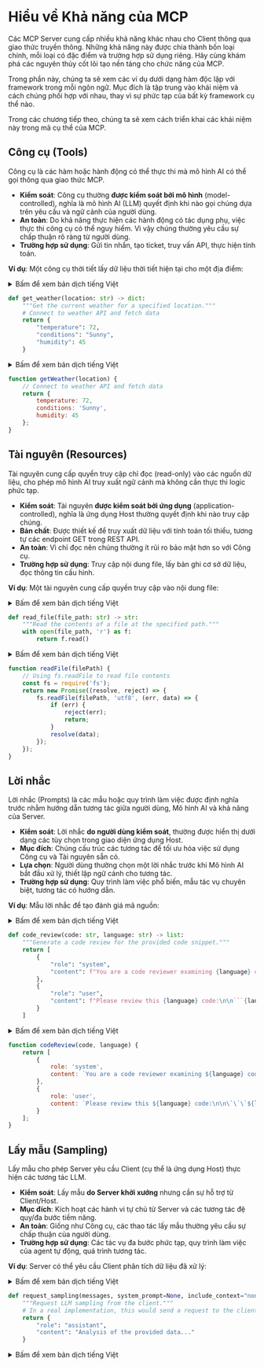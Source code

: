 # Hiểu về Khả năng của MCP

Các MCP Server cung cấp nhiều khả năng khác nhau cho Client thông qua giao thức truyền thông. Những khả năng này được chia thành bốn loại chính, mỗi loại có đặc điểm và trường hợp sử dụng riêng. Hãy cùng khám phá các nguyên thủy cốt lõi tạo nền tảng cho chức năng của MCP.

<Tip>

Trong phần này, chúng ta sẽ xem các ví dụ dưới dạng hàm độc lập với framework trong mỗi ngôn ngữ. Mục đích là tập trung vào khái niệm và cách chúng phối hợp với nhau, thay vì sự phức tạp của bất kỳ framework cụ thể nào.

Trong các chương tiếp theo, chúng ta sẽ xem cách triển khai các khái niệm này trong mã cụ thể của MCP.

</Tip>

## Công cụ (Tools)

Công cụ là các hàm hoặc hành động có thể thực thi mà mô hình AI có thể gọi thông qua giao thức MCP.

- **Kiểm soát**: Công cụ thường **được kiểm soát bởi mô hình** (model-controlled), nghĩa là mô hình AI (LLM) quyết định khi nào gọi chúng dựa trên yêu cầu và ngữ cảnh của người dùng.
- **An toàn**: Do khả năng thực hiện các hành động có tác dụng phụ, việc thực thi công cụ có thể nguy hiểm. Vì vậy chúng thường yêu cầu sự chấp thuận rõ ràng từ người dùng.
- **Trường hợp sử dụng**: Gửi tin nhắn, tạo ticket, truy vấn API, thực hiện tính toán.

**Ví dụ**: Một công cụ thời tiết lấy dữ liệu thời tiết hiện tại cho một địa điểm:

<hfoptions id="tool-example">
<hfoption id="python">

<details>
<summary>Bấm để xem bản dịch tiếng Việt</summary>

```python
def get_weather(location: str) -> dict:
    """Nhận thông tin thời tiết hiện tại ở một địa điểm cụ thể."""
    # Connect to weather API and fetch data
    return {
        "temperature": 72,
        "conditions": "Sunny",
        "humidity": 45
    }
```
</details>

```python
def get_weather(location: str) -> dict:
    """Get the current weather for a specified location."""
    # Connect to weather API and fetch data
    return {
        "temperature": 72,
        "conditions": "Sunny",
        "humidity": 45
    }
```

</hfoption>
<hfoption id="javascript">

<details>
<summary>Bấm để xem bản dịch tiếng Việt</summary>

```javascript
function getWeather(location) {
    // Kết nối đến API thời tiết và lấy dữ liệu
    return {
        temperature: 72,
        conditions: 'Sunny',
        humidity: 45
    };
}
```
</details>

```javascript
function getWeather(location) {
    // Connect to weather API and fetch data
    return {
        temperature: 72,
        conditions: 'Sunny',
        humidity: 45
    };
}
```

</hfoption>
</hfoptions>

## Tài nguyên (Resources)

Tài nguyên cung cấp quyền truy cập chỉ đọc (read-only) vào các nguồn dữ liệu, cho phép mô hình AI truy xuất ngữ cảnh mà không cần thực thi logic phức tạp.

- **Kiểm soát**: Tài nguyên **được kiểm soát bởi ứng dụng** (application-controlled), nghĩa là ứng dụng Host thường quyết định khi nào truy cập chúng.
- **Bản chất**: Được thiết kế để truy xuất dữ liệu với tính toán tối thiểu, tương tự các endpoint GET trong REST API.
- **An toàn**: Vì chỉ đọc nên chúng thường ít rủi ro bảo mật hơn so với Công cụ.
- **Trường hợp sử dụng**: Truy cập nội dung file, lấy bản ghi cơ sở dữ liệu, đọc thông tin cấu hình.

**Ví dụ**: Một tài nguyên cung cấp quyền truy cập vào nội dung file:

<hfoptions id="resource-example">
<hfoption id="python">

<details>
<summary>Bấm để xem bản dịch tiếng Việt</summary>

```python
def read_file(file_path: str) -> str:
    """Đọc nội dung của file tại đường dẫn được chỉ định."""
    with open(file_path, 'r') as f:
        return f.read()
```
</details>

```python
def read_file(file_path: str) -> str:
    """Read the contents of a file at the specified path."""
    with open(file_path, 'r') as f:
        return f.read()
```

</hfoption>
<hfoption id="javascript">

<details>
<summary>Bấm để xem bản dịch tiếng Việt</summary>

```javascript
function readFile(filePath) {
    // Sử dụng fs.readFile để đọc nội dung file
    const fs = require('fs');
    return new Promise((resolve, reject) => {
        fs.readFile(filePath, 'utf8', (err, data) => {
            if (err) {
                reject(err);
                return;
            }
            resolve(data);
        });
    });
}
```
</details>

```javascript
function readFile(filePath) {
    // Using fs.readFile to read file contents
    const fs = require('fs');
    return new Promise((resolve, reject) => {
        fs.readFile(filePath, 'utf8', (err, data) => {
            if (err) {
                reject(err);
                return;
            }
            resolve(data);
        });
    });
}
```

</hfoption>
</hfoptions>

## Lời nhắc

Lời nhắc (Prompts) là các mẫu hoặc quy trình làm việc được định nghĩa trước nhằm hướng dẫn tương tác giữa người dùng, Mô hình AI và khả năng của Server.

- **Kiểm soát**: Lời nhắc **do người dùng kiểm soát**, thường được hiển thị dưới dạng các tùy chọn trong giao diện ứng dụng Host.
- **Mục đích**: Chúng cấu trúc các tương tác để tối ưu hóa việc sử dụng Công cụ và Tài nguyên sẵn có.
- **Lựa chọn**: Người dùng thường chọn một lời nhắc trước khi Mô hình AI bắt đầu xử lý, thiết lập ngữ cảnh cho tương tác.
- **Trường hợp sử dụng**: Quy trình làm việc phổ biến, mẫu tác vụ chuyên biệt, tương tác có hướng dẫn.

**Ví dụ**: Mẫu lời nhắc để tạo đánh giá mã nguồn:

<hfoptions id="prompt-example">
<hfoption id="python">

<details>
<summary>Bấm để xem bản dịch tiếng Việt</summary>

```python
def code_review(code: str, language: str) -> list:
    """Tạo đánh giá mã nguồn cho đoạn code được cung cấp."""
    return [
        {
            "role": "system",
            "content": f"You are a code reviewer examining {language} code. Provide a detailed review highlighting best practices, potential issues, and suggestions for improvement."
        },
        {
            "role": "user",
            "content": f"Please review this {language} code:\n\n```{language}\n{code}\n```"
        }
    ]
```
</details>

```python
def code_review(code: str, language: str) -> list:
    """Generate a code review for the provided code snippet."""
    return [
        {
            "role": "system",
            "content": f"You are a code reviewer examining {language} code. Provide a detailed review highlighting best practices, potential issues, and suggestions for improvement."
        },
        {
            "role": "user",
            "content": f"Please review this {language} code:\n\n```{language}\n{code}\n```"
        }
    ]
```

</hfoption>
<hfoption id="javascript">

<details>
<summary>Bấm để xem bản dịch tiếng Việt</summary>

```javascript
function codeReview(code, language) {
    return [
        {
            role: 'system',
            content: `You are a code reviewer examining ${language} code. Provide a detailed review highlighting best practices, potential issues, and suggestions for improvement.`
        },
        {
            role: 'user',
            content: `Please review this ${language} code:\n\n\`\`\`${language}\n${code}\n\`\`\``
        }
    ];
}
```
</details>

```javascript
function codeReview(code, language) {
    return [
        {
            role: 'system',
            content: `You are a code reviewer examining ${language} code. Provide a detailed review highlighting best practices, potential issues, and suggestions for improvement.`
        },
        {
            role: 'user',
            content: `Please review this ${language} code:\n\n\`\`\`${language}\n${code}\n\`\`\``
        }
    ];
}
```

</hfoption>
</hfoptions>

## Lấy mẫu (Sampling)

Lấy mẫu cho phép Server yêu cầu Client (cụ thể là ứng dụng Host) thực hiện các tương tác LLM.

- **Kiểm soát**: Lấy mẫu **do Server khởi xướng** nhưng cần sự hỗ trợ từ Client/Host.
- **Mục đích**: Kích hoạt các hành vi tự chủ từ Server và các tương tác đệ quy/đa bước tiềm năng.
- **An toàn**: Giống như Công cụ, các thao tác lấy mẫu thường yêu cầu sự chấp thuận của người dùng.
- **Trường hợp sử dụng**: Các tác vụ đa bước phức tạp, quy trình làm việc của agent tự động, quá trình tương tác.

**Ví dụ**: Server có thể yêu cầu Client phân tích dữ liệu đã xử lý:

<hfoptions id="sampling-example">
<hfoption id="python">

<details>
<summary>Bấm để xem bản dịch tiếng Việt</summary>
```python
def request_sampling(messages, system_prompt=None, include_context="none"):
    """Yêu cầu lấy mẫu LLM từ máy khách."""
    # Trong triển khai thực tế, phần này sẽ gửi yêu cầu đến máy khách
    return {
        "role": "assistant",
        "content": "Analysis of the provided data..."
    }
```
</details>

```python
def request_sampling(messages, system_prompt=None, include_context="none"):
    """Request LLM sampling from the client."""
    # In a real implementation, this would send a request to the client
    return {
        "role": "assistant",
        "content": "Analysis of the provided data..."
    }
```

</hfoption>
<hfoption id="javascript">

<details>
<summary>Bấm để xem bản dịch tiếng Việt</summary>
```javascript
function requestSampling(messages, systemPrompt = null, includeContext = 'none') {
    // Trong triển khai thực tế, phần này sẽ gửi yêu cầu đến máy khách
    return {
        role: 'assistant',
        content: 'Analysis of the provided data...'
    };
}

function handleSamplingRequest(request) {
    const { messages, systemPrompt, includeContext } = request;
    // Trong triển khai thực tế, phần này sẽ xử lý yêu cầu và trả về phản hồi
    return {
        role: 'assistant',
        content: 'Response to the sampling request...'
    };
}
```
</details>

```javascript
function requestSampling(messages, systemPrompt = null, includeContext = 'none') {
    // In a real implementation, this would send a request to the client
    return {
        role: 'assistant',
        content: 'Analysis of the provided data...'
    };
}

function handleSamplingRequest(request) {
    const { messages, systemPrompt, includeContext } = request;
    // In a real implementation, this would process the request and return a response
    return {
        role: 'assistant',
        content: 'Response to the sampling request...'
    };
}
```

</hfoption>
</hfoptions>

Quy trình lấy mẫu (sampling) diễn ra theo các bước sau:
1. Server gửi yêu cầu `sampling/createMessage` đến client
2. Client xem xét và có thể chỉnh sửa yêu cầu này
3. Client lấy mẫu từ một LLM
4. Client kiểm tra kết quả hoàn thiện
5. Client trả kết quả về cho server

<Tip>

Thiết kế human-in-the-loop (có sự tham gia của con người trong vòng lặp) này đảm bảo người dùng duy trì quyền kiểm soát những gì LLM nhìn thấy và tạo ra. Khi triển khai sampling, điều quan trọng là phải cung cấp các lời nhắc rõ ràng, được cấu trúc tốt và bao gồm ngữ cảnh liên quan.

</Tip>

## Cách Các Khả Năng Phối Hợp

Hãy cùng xem cách các khả năng này phối hợp với nhau để tạo ra các tương tác phức tạp. Trong bảng dưới đây, chúng ta đã liệt kê các khả năng, đối tượng kiểm soát, hướng kiểm soát và một số chi tiết khác.

| Khả năng    | Được kiểm soát bởi | Hướng     | Tác dụng phụ       | Cần phê duyệt | Trường hợp sử dụng điển hình       |
|------------|-------------------|-----------|--------------------|---------------|-----------------------------------|
| Tools      | Mô hình (LLM)     | Client → Server | Có (có thể)       | Có            | Hành động, gọi API, thao tác dữ liệu |
| Resources  | Ứng dụng          | Client → Server | Không (chỉ đọc)   | Thường không  | Truy xuất dữ liệu, thu thập ngữ cảnh |
| Prompts    | Người dùng        | Server → Client | Không              | Không (do người dùng chọn) | Quy trình làm việc có hướng dẫn, mẫu chuyên biệt |
| Sampling   | Server            | Server → Client → Server | Gián tiếp | Có            | Tác vụ nhiều bước, hành vi agentic |

Các khả năng này được thiết kế để bổ trợ cho nhau theo những cách sau:

1. Người dùng có thể chọn **Prompt** để bắt đầu quy trình làm việc chuyên biệt
2. Prompt có thể bao gồm ngữ cảnh từ **Tài nguyên**
3. Trong quá trình xử lý, mô hình AI có thể gọi **Công cụ** để thực hiện hành động cụ thể
4. Với các thao tác phức tạp, Server có thể sử dụng **Sampling** để yêu cầu xử lý LLM bổ sung

Sự phân biệt giữa chúng tạo ra cấu trúc rõ ràng cho các tương tác MCP, cho phép các mô hình AI truy cập thông tin, thực hiện hành động và tham gia vào các quy trình làm việc phức tạp trong khi vẫn duy trì các ranh giới kiểm soát phù hợp.

## Quá Trình Khám Phá

Một tính năng chính của MCP là khả năng khám phá động. Khi Client kết nối với Server, nó có thể truy vấn các Tools, Resources và Prompts khả dụng thông qua các phương thức danh sách cụ thể:

- `tools/list`: Khám phá Tools khả dụng
- `resources/list`: Khám phá Resources khả dụng
- `prompts/list`: Khám phá Prompts khả dụng

Cơ chế khám phá động này cho phép Client thích ứng với các khả năng cụ thể mà mỗi Server cung cấp mà không cần biết trước về chức năng của Server.

## Kết Luận

Hiểu rõ các yếu tố cốt lõi này là điều cần thiết để làm việc hiệu quả với MCP. Bằng cách cung cấp các loại khả năng riêng biệt với ranh giới kiểm soát rõ ràng, MCP cho phép các tương tác mạnh mẽ giữa mô hình AI và hệ thống bên ngoài trong khi vẫn duy trì các cơ chế an toàn và kiểm soát phù hợp.

Trong phần tiếp theo, chúng ta sẽ khám phá cách Gradio tích hợp với MCP để cung cấp các giao diện dễ sử dụng cho các khả năng này.